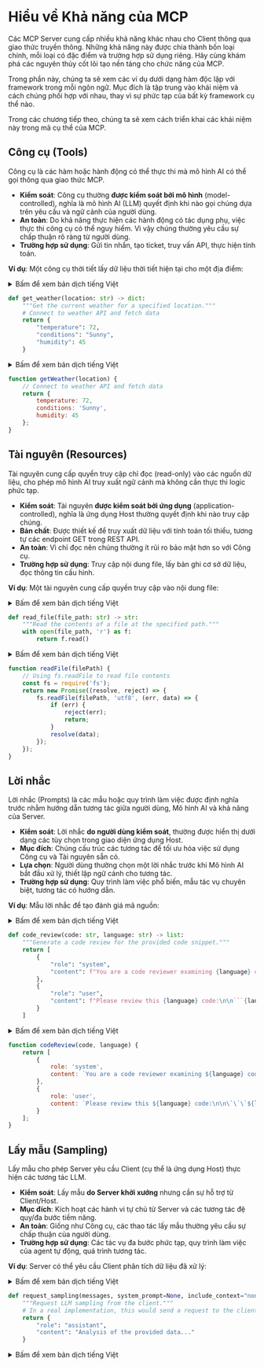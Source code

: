 # Hiểu về Khả năng của MCP

Các MCP Server cung cấp nhiều khả năng khác nhau cho Client thông qua giao thức truyền thông. Những khả năng này được chia thành bốn loại chính, mỗi loại có đặc điểm và trường hợp sử dụng riêng. Hãy cùng khám phá các nguyên thủy cốt lõi tạo nền tảng cho chức năng của MCP.

<Tip>

Trong phần này, chúng ta sẽ xem các ví dụ dưới dạng hàm độc lập với framework trong mỗi ngôn ngữ. Mục đích là tập trung vào khái niệm và cách chúng phối hợp với nhau, thay vì sự phức tạp của bất kỳ framework cụ thể nào.

Trong các chương tiếp theo, chúng ta sẽ xem cách triển khai các khái niệm này trong mã cụ thể của MCP.

</Tip>

## Công cụ (Tools)

Công cụ là các hàm hoặc hành động có thể thực thi mà mô hình AI có thể gọi thông qua giao thức MCP.

- **Kiểm soát**: Công cụ thường **được kiểm soát bởi mô hình** (model-controlled), nghĩa là mô hình AI (LLM) quyết định khi nào gọi chúng dựa trên yêu cầu và ngữ cảnh của người dùng.
- **An toàn**: Do khả năng thực hiện các hành động có tác dụng phụ, việc thực thi công cụ có thể nguy hiểm. Vì vậy chúng thường yêu cầu sự chấp thuận rõ ràng từ người dùng.
- **Trường hợp sử dụng**: Gửi tin nhắn, tạo ticket, truy vấn API, thực hiện tính toán.

**Ví dụ**: Một công cụ thời tiết lấy dữ liệu thời tiết hiện tại cho một địa điểm:

<hfoptions id="tool-example">
<hfoption id="python">

<details>
<summary>Bấm để xem bản dịch tiếng Việt</summary>

```python
def get_weather(location: str) -> dict:
    """Nhận thông tin thời tiết hiện tại ở một địa điểm cụ thể."""
    # Connect to weather API and fetch data
    return {
        "temperature": 72,
        "conditions": "Sunny",
        "humidity": 45
    }
```
</details>

```python
def get_weather(location: str) -> dict:
    """Get the current weather for a specified location."""
    # Connect to weather API and fetch data
    return {
        "temperature": 72,
        "conditions": "Sunny",
        "humidity": 45
    }
```

</hfoption>
<hfoption id="javascript">

<details>
<summary>Bấm để xem bản dịch tiếng Việt</summary>

```javascript
function getWeather(location) {
    // Kết nối đến API thời tiết và lấy dữ liệu
    return {
        temperature: 72,
        conditions: 'Sunny',
        humidity: 45
    };
}
```
</details>

```javascript
function getWeather(location) {
    // Connect to weather API and fetch data
    return {
        temperature: 72,
        conditions: 'Sunny',
        humidity: 45
    };
}
```

</hfoption>
</hfoptions>

## Tài nguyên (Resources)

Tài nguyên cung cấp quyền truy cập chỉ đọc (read-only) vào các nguồn dữ liệu, cho phép mô hình AI truy xuất ngữ cảnh mà không cần thực thi logic phức tạp.

- **Kiểm soát**: Tài nguyên **được kiểm soát bởi ứng dụng** (application-controlled), nghĩa là ứng dụng Host thường quyết định khi nào truy cập chúng.
- **Bản chất**: Được thiết kế để truy xuất dữ liệu với tính toán tối thiểu, tương tự các endpoint GET trong REST API.
- **An toàn**: Vì chỉ đọc nên chúng thường ít rủi ro bảo mật hơn so với Công cụ.
- **Trường hợp sử dụng**: Truy cập nội dung file, lấy bản ghi cơ sở dữ liệu, đọc thông tin cấu hình.

**Ví dụ**: Một tài nguyên cung cấp quyền truy cập vào nội dung file:

<hfoptions id="resource-example">
<hfoption id="python">

<details>
<summary>Bấm để xem bản dịch tiếng Việt</summary>

```python
def read_file(file_path: str) -> str:
    """Đọc nội dung của file tại đường dẫn được chỉ định."""
    with open(file_path, 'r') as f:
        return f.read()
```
</details>

```python
def read_file(file_path: str) -> str:
    """Read the contents of a file at the specified path."""
    with open(file_path, 'r') as f:
        return f.read()
```

</hfoption>
<hfoption id="javascript">

<details>
<summary>Bấm để xem bản dịch tiếng Việt</summary>

```javascript
function readFile(filePath) {
    // Sử dụng fs.readFile để đọc nội dung file
    const fs = require('fs');
    return new Promise((resolve, reject) => {
        fs.readFile(filePath, 'utf8', (err, data) => {
            if (err) {
                reject(err);
                return;
            }
            resolve(data);
        });
    });
}
```
</details>

```javascript
function readFile(filePath) {
    // Using fs.readFile to read file contents
    const fs = require('fs');
    return new Promise((resolve, reject) => {
        fs.readFile(filePath, 'utf8', (err, data) => {
            if (err) {
                reject(err);
                return;
            }
            resolve(data);
        });
    });
}
```

</hfoption>
</hfoptions>

## Lời nhắc

Lời nhắc (Prompts) là các mẫu hoặc quy trình làm việc được định nghĩa trước nhằm hướng dẫn tương tác giữa người dùng, Mô hình AI và khả năng của Server.

- **Kiểm soát**: Lời nhắc **do người dùng kiểm soát**, thường được hiển thị dưới dạng các tùy chọn trong giao diện ứng dụng Host.
- **Mục đích**: Chúng cấu trúc các tương tác để tối ưu hóa việc sử dụng Công cụ và Tài nguyên sẵn có.
- **Lựa chọn**: Người dùng thường chọn một lời nhắc trước khi Mô hình AI bắt đầu xử lý, thiết lập ngữ cảnh cho tương tác.
- **Trường hợp sử dụng**: Quy trình làm việc phổ biến, mẫu tác vụ chuyên biệt, tương tác có hướng dẫn.

**Ví dụ**: Mẫu lời nhắc để tạo đánh giá mã nguồn:

<hfoptions id="prompt-example">
<hfoption id="python">

<details>
<summary>Bấm để xem bản dịch tiếng Việt</summary>

```python
def code_review(code: str, language: str) -> list:
    """Tạo đánh giá mã nguồn cho đoạn code được cung cấp."""
    return [
        {
            "role": "system",
            "content": f"You are a code reviewer examining {language} code. Provide a detailed review highlighting best practices, potential issues, and suggestions for improvement."
        },
        {
            "role": "user",
            "content": f"Please review this {language} code:\n\n```{language}\n{code}\n```"
        }
    ]
```
</details>

```python
def code_review(code: str, language: str) -> list:
    """Generate a code review for the provided code snippet."""
    return [
        {
            "role": "system",
            "content": f"You are a code reviewer examining {language} code. Provide a detailed review highlighting best practices, potential issues, and suggestions for improvement."
        },
        {
            "role": "user",
            "content": f"Please review this {language} code:\n\n```{language}\n{code}\n```"
        }
    ]
```

</hfoption>
<hfoption id="javascript">

<details>
<summary>Bấm để xem bản dịch tiếng Việt</summary>

```javascript
function codeReview(code, language) {
    return [
        {
            role: 'system',
            content: `You are a code reviewer examining ${language} code. Provide a detailed review highlighting best practices, potential issues, and suggestions for improvement.`
        },
        {
            role: 'user',
            content: `Please review this ${language} code:\n\n\`\`\`${language}\n${code}\n\`\`\``
        }
    ];
}
```
</details>

```javascript
function codeReview(code, language) {
    return [
        {
            role: 'system',
            content: `You are a code reviewer examining ${language} code. Provide a detailed review highlighting best practices, potential issues, and suggestions for improvement.`
        },
        {
            role: 'user',
            content: `Please review this ${language} code:\n\n\`\`\`${language}\n${code}\n\`\`\``
        }
    ];
}
```

</hfoption>
</hfoptions>

## Lấy mẫu (Sampling)

Lấy mẫu cho phép Server yêu cầu Client (cụ thể là ứng dụng Host) thực hiện các tương tác LLM.

- **Kiểm soát**: Lấy mẫu **do Server khởi xướng** nhưng cần sự hỗ trợ từ Client/Host.
- **Mục đích**: Kích hoạt các hành vi tự chủ từ Server và các tương tác đệ quy/đa bước tiềm năng.
- **An toàn**: Giống như Công cụ, các thao tác lấy mẫu thường yêu cầu sự chấp thuận của người dùng.
- **Trường hợp sử dụng**: Các tác vụ đa bước phức tạp, quy trình làm việc của agent tự động, quá trình tương tác.

**Ví dụ**: Server có thể yêu cầu Client phân tích dữ liệu đã xử lý:

<hfoptions id="sampling-example">
<hfoption id="python">

<details>
<summary>Bấm để xem bản dịch tiếng Việt</summary>
```python
def request_sampling(messages, system_prompt=None, include_context="none"):
    """Yêu cầu lấy mẫu LLM từ máy khách."""
    # Trong triển khai thực tế, phần này sẽ gửi yêu cầu đến máy khách
    return {
        "role": "assistant",
        "content": "Analysis of the provided data..."
    }
```
</details>

```python
def request_sampling(messages, system_prompt=None, include_context="none"):
    """Request LLM sampling from the client."""
    # In a real implementation, this would send a request to the client
    return {
        "role": "assistant",
        "content": "Analysis of the provided data..."
    }
```

</hfoption>
<hfoption id="javascript">

<details>
<summary>Bấm để xem bản dịch tiếng Việt</summary>
```javascript
function requestSampling(messages, systemPrompt = null, includeContext = 'none') {
    // Trong triển khai thực tế, phần này sẽ gửi yêu cầu đến máy khách
    return {
        role: 'assistant',
        content: 'Analysis of the provided data...'
    };
}

function handleSamplingRequest(request) {
    const { messages, systemPrompt, includeContext } = request;
    // Trong triển khai thực tế, phần này sẽ xử lý yêu cầu và trả về phản hồi
    return {
        role: 'assistant',
        content: 'Response to the sampling request...'
    };
}
```
</details>

```javascript
function requestSampling(messages, systemPrompt = null, includeContext = 'none') {
    // In a real implementation, this would send a request to the client
    return {
        role: 'assistant',
        content: 'Analysis of the provided data...'
    };
}

function handleSamplingRequest(request) {
    const { messages, systemPrompt, includeContext } = request;
    // In a real implementation, this would process the request and return a response
    return {
        role: 'assistant',
        content: 'Response to the sampling request...'
    };
}
```

</hfoption>
</hfoptions>

Quy trình lấy mẫu (sampling) diễn ra theo các bước sau:
1. Server gửi yêu cầu `sampling/createMessage` đến client
2. Client xem xét và có thể chỉnh sửa yêu cầu này
3. Client lấy mẫu từ một LLM
4. Client kiểm tra kết quả hoàn thiện
5. Client trả kết quả về cho server

<Tip>

Thiết kế human-in-the-loop (có sự tham gia của con người trong vòng lặp) này đảm bảo người dùng duy trì quyền kiểm soát những gì LLM nhìn thấy và tạo ra. Khi triển khai sampling, điều quan trọng là phải cung cấp các lời nhắc rõ ràng, được cấu trúc tốt và bao gồm ngữ cảnh liên quan.

</Tip>

## Cách Các Khả Năng Phối Hợp

Hãy cùng xem cách các khả năng này phối hợp với nhau để tạo ra các tương tác phức tạp. Trong bảng dưới đây, chúng ta đã liệt kê các khả năng, đối tượng kiểm soát, hướng kiểm soát và một số chi tiết khác.

| Khả năng    | Được kiểm soát bởi | Hướng     | Tác dụng phụ       | Cần phê duyệt | Trường hợp sử dụng điển hình       |
|------------|-------------------|-----------|--------------------|---------------|-----------------------------------|
| Tools      | Mô hình (LLM)     | Client → Server | Có (có thể)       | Có            | Hành động, gọi API, thao tác dữ liệu |
| Resources  | Ứng dụng          | Client → Server | Không (chỉ đọc)   | Thường không  | Truy xuất dữ liệu, thu thập ngữ cảnh |
| Prompts    | Người dùng        | Server → Client | Không              | Không (do người dùng chọn) | Quy trình làm việc có hướng dẫn, mẫu chuyên biệt |
| Sampling   | Server            | Server → Client → Server | Gián tiếp | Có            | Tác vụ nhiều bước, hành vi agentic |

Các khả năng này được thiết kế để bổ trợ cho nhau theo những cách sau:

1. Người dùng có thể chọn **Prompt** để bắt đầu quy trình làm việc chuyên biệt
2. Prompt có thể bao gồm ngữ cảnh từ **Tài nguyên**
3. Trong quá trình xử lý, mô hình AI có thể gọi **Công cụ** để thực hiện hành động cụ thể
4. Với các thao tác phức tạp, Server có thể sử dụng **Sampling** để yêu cầu xử lý LLM bổ sung

Sự phân biệt giữa chúng tạo ra cấu trúc rõ ràng cho các tương tác MCP, cho phép các mô hình AI truy cập thông tin, thực hiện hành động và tham gia vào các quy trình làm việc phức tạp trong khi vẫn duy trì các ranh giới kiểm soát phù hợp.

## Quá Trình Khám Phá

Một tính năng chính của MCP là khả năng khám phá động. Khi Client kết nối với Server, nó có thể truy vấn các Tools, Resources và Prompts khả dụng thông qua các phương thức danh sách cụ thể:

- `tools/list`: Khám phá Tools khả dụng
- `resources/list`: Khám phá Resources khả dụng
- `prompts/list`: Khám phá Prompts khả dụng

Cơ chế khám phá động này cho phép Client thích ứng với các khả năng cụ thể mà mỗi Server cung cấp mà không cần biết trước về chức năng của Server.

## Kết Luận

Hiểu rõ các yếu tố cốt lõi này là điều cần thiết để làm việc hiệu quả với MCP. Bằng cách cung cấp các loại khả năng riêng biệt với ranh giới kiểm soát rõ ràng, MCP cho phép các tương tác mạnh mẽ giữa mô hình AI và hệ thống bên ngoài trong khi vẫn duy trì các cơ chế an toàn và kiểm soát phù hợp.

Trong phần tiếp theo, chúng ta sẽ khám phá cách Gradio tích hợp với MCP để cung cấp các giao diện dễ sử dụng cho các khả năng này.